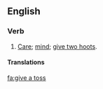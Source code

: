==English==

===Verb===
{{en-verb|gives a toss|giving a toss|gave a toss|given a toss}}

# {{lb|en|British|Irish|Australia|slang}} [[care|Care]]; [[mind]]; [[give two hoots]].

====Translations====
{{trans-see|give a shit}}

[[fa:give a toss]]